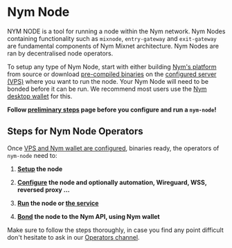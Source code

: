 
# Nym Node


NYM NODE is a tool for running a node within the Nym network. Nym Nodes containing functionality such as `mixnode`, `entry-gateway` and `exit-gateway` are fundamental components of Nym Mixnet architecture. Nym Nodes are ran by decentralised node operators.

To setup any type of Nym Node, start with either building [Nym's platform](../binaries/building-nym.mdx) from source or download [pre-compiled binaries](../binaries/pre-built-binaries.mdx) on the [configured server (VPS)](preliminary-steps/vps-setup.mdx) where you want to run the node. Your Nym Node will need to be bonded before it can be run. We recommend most users use the [Nym desktop wallet](preliminary-steps/wallet-preparation.mdx) for this.

**Follow [preliminary steps](preliminary-steps.mdx) page before you configure and run a `nym-node`!**

## Steps for Nym Node Operators

Once [VPS and Nym wallet are configured](preliminary-steps.mdx), binaries ready, the operators of `nym-node` need to:

1. **[Setup](nym-node/setup.mdx) the node**

2. **[Configure](nym-node/configuration.mdx) the node and optionally automation, Wireguard, WSS, reversed proxy ...**

3. **[Run](nym-node/setup.mdx#initialise--run) the node or [the service](nym-node/configuration.md#systemd)**

4. **[Bond](nym-node/bonding.mdx) the node to the Nym API, using Nym wallet**

Make sure to follow the steps thoroughly, in case you find any point difficult don't hesitate to ask in our [Operators channel](https://matrix.to/#/#operators:nymtech.chat).
